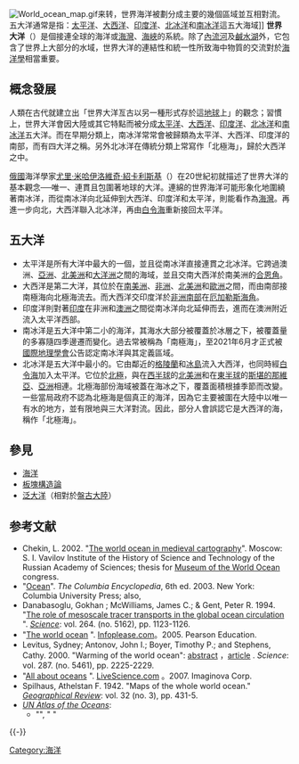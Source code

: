 {{No footnotes|time=2020-05-12T00:41:53+00:00}}
[[File:World_ocean_map.gif|right]]来转，世界海洋被劃分成主要的幾個區域並互相對流。五大洋通常是指：[[太平洋|太平洋]]、[[大西洋|大西洋]]、[[印度洋|印度洋]]、[[北冰洋|北冰洋]]和[[南冰洋|南冰洋]]這五大海域]]{{五大洋}}
'''世界大洋'''（{{lang-en|World Ocean}}）是個接連全球的海洋或[[海灣|海灣]]、[[海峽|海峽]]的系統。除了[[內流河|內流河]]及[[鹹水湖|鹹水湖]]外，它包含了世界上大部分的水域，世界大洋的連結性和統一性所致海中物質的交流對於[[海洋學|海洋學]]相當重要。

==概念發展==
人類在古代就建立出「世界大洋亙古以另一種形式存於這[[地球|地球]]上」的觀念；習慣上，世界大洋會因大陸或其它特點而被分成[[太平洋|太平洋]]、[[大西洋|大西洋]]、[[印度洋|印度洋]]、[[北冰洋|北冰洋]]和[[南冰洋|南冰洋]]五大洋。而在早期分類上，南冰洋常常會被歸類為太平洋、大西洋、印度洋的南部，而有四大洋之稱。另外北冰洋在傳統分類上常寫作「北極海」，歸於大西洋之中。

[[俄國|俄國]]海洋學家[[尤里·米哈伊洛維奇·紹卡利斯基|尤里·米哈伊洛維奇·紹卡利斯基]]（{{lang|ru|Юлий Михайлович Шокальский}}）在20世紀初就描述了世界大洋的基本觀念──唯一、連貫且包圍著地球的大洋。連綿的世界海洋可能形象化地圍繞著南冰洋，而從南冰洋向北延伸到大西洋、印度洋和太平洋，則能看作為[[海灣|海灣]]。再進一步向北，大西洋聯入北冰洋，再由[[白令海|白令海]]重新接回太平洋。

==五大洋==
* 太平洋是所有大洋中最大的一個，並且從南冰洋直接連貫之北冰洋。它跨過澳洲、[[亞洲|亞洲]]、[[北美洲|北美洲]]和[[大洋洲|大洋洲]]之間的海域，並且交南大西洋於南美洲的[[合恩角|合恩角]]。
* 大西洋是第二大洋，其位於在[[南美洲|南美洲]]、[[非洲|非洲]]、[[北美洲|北美洲]]和[[歐洲|歐洲]]之間，而由南部接南極海向北極海流去。而大西洋交印度洋於[[非洲南部|非洲南部]]在[[厄加勒斯角|厄加勒斯海角]]。
* 印度洋則對著[[印度|印度]]在非洲和[[澳洲|澳洲]]之間從南冰洋向北延伸而去，進而在澳洲附近流入太平洋西部。
* 南冰洋是五大洋中第二小的海洋，其海水大部分被覆蓋於冰層之下，被覆蓋量的多寡隨四季邊遷而變化。過去常被稱為「南極海」，至2021年6月才正式被[[國際地理學會|國際地理學會]]公告認定南冰洋與其定義區域。
* 北冰洋是五大洋中最小的。它由鄰近的[[格陵蘭|格陵蘭]]和[[冰島|冰島]]流入大西洋，也同時經[[白令海|白令海]]加入太平洋。它位於[[北極|北極]]，與在[[西半球|西半球]]的[[北美洲|北美洲]]和在[[東半球|東半球]]的[[斯堪的那維亞|斯堪的那維亞]]、[[亞洲|亞洲]]相連。北極海部份海域被蓋在海冰之下，覆蓋面積根據季節而改變。一些當局政府不認為北極海是個真正的海洋，因為它主要被圍在大陸中以唯一有水的地方，並有限地與三大洋對流。因此，部分人會誤認它是大西洋的海，稱作「北極海」。

== 參見 ==
* [[海洋|海洋]]
* [[板塊構造論|板塊構造論]]
* [[泛大洋|泛大洋]]（相對於[[盤古大陸|盤古大陸]]）

== 参考文献 ==
{{Reflist}}
* Chekin, L.  2002.  "[https://web.archive.org/web/20060925043812/http://vitiaz.ru/congress/en/thesis/2.html The world ocean in medieval cartography]".  Moscow: S. I. Vavilov Institute of the History of Science and Technology of the Russian Academy of Sciences; thesis for [https://web.archive.org/web/20070707092926/http://www.vitiaz.ru/english/index.html Museum of the World Ocean] congress.
* "[http://www.answers.com/Ocean#Encyclopedia Ocean]{{Wayback|url=http://www.answers.com/Ocean#Encyclopedia |date=20110126035624 }}". ''The Columbia Encyclopedia'', 6th ed. 2003.  New York: Columbia University Press; also, 
* Danabasoglu, Gokhan ; McWilliams, James C.; & Gent, Peter R.  1994.  "[http://www.sciencemag.org/cgi/content/abstract/264/5162/1123?maxtoshow=&HITS=10&hits=10&RESULTFORMAT=&fulltext=%22global+ocean%22&searchid=1&FIRSTINDEX=0&resourcetype=HWCIT The role of mesoscale tracer transports in the global ocean circulation] {{Wayback|url=http://www.sciencemag.org/cgi/content/abstract/264/5162/1123?maxtoshow=&HITS=10&hits=10&RESULTFORMAT=&fulltext=%22global+ocean%22&searchid=1&FIRSTINDEX=0&resourcetype=HWCIT |date=20071110225214 }}".  ''[[Science_(journal)|Science]]'': vol. 264. (no. 5162), pp. 1123-1126.
* "[http://www.infoplease.com/ce6/sci/A0860097.html The world ocean] {{Wayback|url=http://www.infoplease.com/ce6/sci/A0860097.html |date=20121002231632 }}". [https://web.archive.org/web/20070809145134/http://www.infoplease.com/index.html Infoplease.com]。2005.  Pearson Education.
* Levitus, Sydney; Antonov, John I.; Boyer, Timothy P.; and Stephens, Cathy.  2000.  "Warming of the world ocean": [http://www.sciencemag.org/cgi/content/abstract/287/5461/2225 abstract] {{Wayback|url=http://www.sciencemag.org/cgi/content/abstract/287/5461/2225 |date=20091028051125 }}，[http://www.sciencemag.org/cgi/content/full/287/5461/2225?maxtoshow=&HITS=10&hits=10&RESULTFORMAT=&fulltext=%22world+ocean%22&searchid=1&FIRSTINDEX=0&resourcetype=HWCIT article] {{Wayback|url=http://www.sciencemag.org/cgi/content/full/287/5461/2225?maxtoshow=&HITS=10&hits=10&RESULTFORMAT=&fulltext=%22world+ocean%22&searchid=1&FIRSTINDEX=0&resourcetype=HWCIT |date=20071110225229 }}. ''Science'': vol. 287. (no. 5461), pp. 2225-2229.
* "[http://www.livescience.com/oceans/ All about oceans] {{Wayback|url=http://www.livescience.com/oceans/ |date=20110101163953 }}".  [http://www.livescience.com/ LiveScience.com] {{Wayback|url=http://www.livescience.com/ |date=20081217201835 }}。2007.  Imaginova Corp.
* Spilhaus, Athelstan F.  1942.  "Maps of the whole world ocean."  ''[[American_Geographical_Society|Geographical Review]]'': vol. 32 (no. 3), pp. 431-5.
* ''[http://www.oceansatlas.com/ UN Atlas of the Oceans]'':
** "", " {{Wayback|url=http://www.oceansatlas.com/ |date=20080531103749 }}"

{{-}}
{{世界分區}}

[[Category:海洋|Category:海洋]]